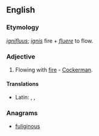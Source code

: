 ==English==

===Etymology===
{{etyl|la}} ''[[ignifluus]]''; ''[[ignis]]'' fire + ''[[fluere]]'' to flow.

===Adjective===
{{en-adj|-}}

# {{obsolete}} Flowing with [[fire]] - [[Cockerman]].

====Translations====
{{trans-top|flowing with fire}}
{{trans-mid}}
* Latin: {{t|la|ignifluus|m}}, {{t|la|igniflua|f}}, {{t|la|ignifluum|n}}
{{trans-bottom}}

===Anagrams===
* [[fuliginous#English|fuliginous]]